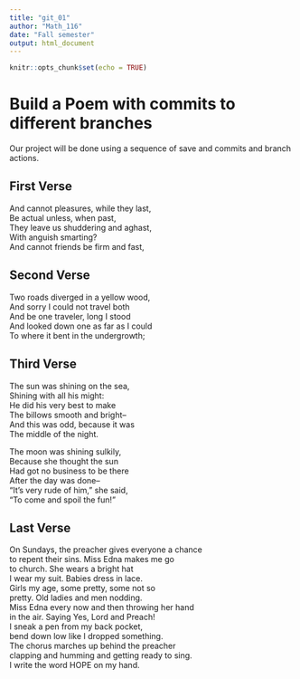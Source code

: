 ```yaml
---
title: "git_01"
author: "Math_116"
date: "Fall semester"
output: html_document
---
```


```r
knitr::opts_chunk$set(echo = TRUE)
```
# Build a Poem with commits to different branches
Our project will be done using a sequence of save and commits and branch actions.
<!-- Do not modify or change any text in "!--" bracketed areas such as this --- these are instructions to
you, if you change any of this the git program will notice it and compromise your git merging strategy !-->

## First Verse 
<!--Put the first five lines of a poem by Lewis Carrol in this section!-->
And cannot pleasures, while they last,  
Be actual unless, when past,   
They leave us shuddering and aghast,  
With anguish smarting?  
And cannot friends be firm and fast,   
  
## Second Verse
<!--Put the first five lines of a poem by Robert Frost here!-->
Two roads diverged in a yellow wood,    
And sorry I could not travel both   
And be one traveler, long I stood    
And looked down one as far as I could    
To where it bent in the undergrowth;   

## Third Verse
<!--Put the first two verses of The Walrus and the Carpenter here!-->
The sun was shining on the sea,  
Shining with all his might:  
He did his very best to make  
The billows smooth and bright--  
And this was odd, because it was  
The middle of the night.  
  
The moon was shining sulkily,  
Because she thought the sun  
Had got no business to be there  
After the day was done--  
"It's very rude of him," she said,  
"To come and spoil the fun!"  

## Last Verse
<!--Put a short poem of your choice 8-20 lines,here!-->
On Sundays, the preacher gives everyone a chance  
to repent their sins. Miss Edna makes me go  
to church. She wears a bright hat  
I wear my suit. Babies dress in lace.  
Girls my age, some pretty, some not so  
pretty. Old ladies and men nodding.  
Miss Edna every now and then throwing her hand  
in the air. Saying Yes, Lord and Preach!  
I sneak a pen from my back pocket,  
bend down low like I dropped something.  
The chorus marches up behind the preacher  
clapping and humming and getting ready to sing.  
I write the word HOPE on my hand.  
